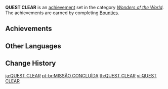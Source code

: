 {{Achievement Set Infobox
|title        = 
|primogems    = {{Achievement/Primogems|QUEST CLEAR}}
|total        = {{Achievement/Total|QUEST CLEAR}}
|category     = Wonders of the World
}}
'''QUEST CLEAR''' is an [[achievement]] set in the category ''[[Wonders of the World]]''. The achievements are earned by completing [[Bounties]].

==Achievements==
{{Achievements by Category Table|QUEST CLEAR}}
<!--
==Notes==

==Trivia==
-->
==Other Languages==
{{Other Languages
|en      = QUEST CLEAR
|zhs     = QUEST CLEAR
|zht     = QUEST CLEAR
|ja      = QUEST CLEAR
|ko      = QUEST CLEAR
|es      = Misión completada
|es_tl   = Mission Completed
|fr      = TERMINÉ
|fr_tl   = FINISHED
|ru      = Цель уничтожена
|ru_tl   = Target Destroyed
|th      = QUEST CLEAR
|vi      = QUEST CLEAR
|de      = Auftrag ausgeführt
|de_tl   = Mission Accomplished
|id      = QUEST SELESAI
|id_tl   = QUEST COMPLETED
|pt      = MISSÃO CONCLUÍDA
|pt_tl   = 
|tr      = GÖREV TAMAM
|tr_tl   = 
|it      = MISSIONE COMPIUTA
|it_tl   = 
}}

==Change History==
{{Change History|1.1}}
<!--
==References==
{{Reflist}}
-->

[[ja:QUEST CLEAR]]
[[pt-br:MISSÃO CONCLUÍDA]]
[[th:QUEST CLEAR]]
[[vi:QUEST CLEAR]]